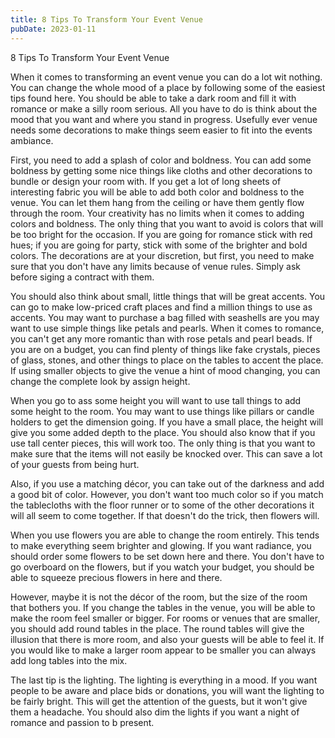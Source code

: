 ```yaml
---
title: 8 Tips To Transform Your Event Venue
pubDate: 2023-01-11
---
```


8 Tips To Transform Your Event Venue

When it comes to transforming an event venue you can do a lot wit nothing. You can change the whole mood of a place by following some of the easiest tips found here. You should be able to take a dark room and fill it with romance or make a silly room serious. All you have to do is think about the mood that you want and where you stand in progress. Usefully ever venue needs some decorations to make things seem easier to fit into the events ambiance. 

First, you need to add a splash of color and boldness. You can add some boldness by getting some nice things like cloths and other decorations to bundle or design your room with. If you get a lot of long sheets of interesting fabric you will be able to add both color and boldness to the venue. You can let them hang from the ceiling or have them gently flow through the room. Your creativity has no limits when it comes to adding colors and boldness. The only thing that you want to avoid is colors that will be too bright for the occasion. If you are going for romance stick with red hues; if you are going for party, stick with some of the brighter and bold colors. The decorations are at your discretion, but first, you need to make sure that you don't have any limits because of venue rules. Simply ask before siging a contract with them. 

You should also think about small, little things that will be great accents. You can go to make low-priced craft places and find a million things to use as accents. You may want to purchase a bag filled with seashells are you may want to use simple things like petals and pearls. When it comes to romance, you can't get any more romantic than with rose petals and pearl beads. If you are on a budget, you can find plenty of things like fake crystals, pieces of glass, stones, and other things to place on the tables to accent the place. If using smaller objects to give the venue a hint of mood changing, you can change the complete look by assign height. 

When you go to ass some height you will want to use tall things to add some height to the room. You may want to use things like pillars or candle holders to get the dimension going. If you have a small place, the height will give you some added depth to the place. You should also know that if you use tall center pieces, this will work too. The only thing is that you want to make sure that the items will not easily be knocked over. This can save a lot of your guests from being hurt. 

Also, if you use a matching décor, you can take out of the darkness and add a good bit of color. However, you don't want too much color so if you match the tablecloths with the floor runner or to some of the other decorations it will all seem to come together. If that doesn't do the trick, then flowers will. 

When you use flowers you are able to change the room entirely. This tends to make everything seem brighter and glowing. If you want radiance, you should order some flowers to be set down here and there. You don't have to go overboard on the flowers, but if you watch your budget, you should be able to squeeze precious flowers in here and there. 

However, maybe it is not the décor of the room, but the size of the room that bothers you. If you change the tables in the venue, you will be able to make the room feel smaller or bigger. For rooms or venues that are smaller, you should add round tables in the place. The round tables will give the illusion that there is more room, and also your guests will be able to feel it. If you would like to make a larger room appear to be smaller you can always add long tables into the mix. 

The last tip is the lighting. The lighting is everything in a mood. If you want people to be aware and place bids or donations, you will want the lighting to be fairly bright. This will get the attention of the guests, but it won't give them a headache. You should also dim the lights if you want a night of romance and passion to b present.
